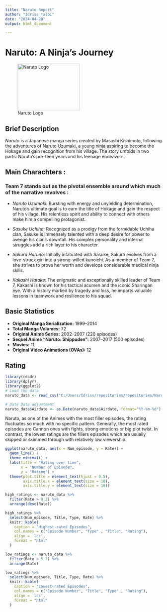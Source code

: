 ```yaml
---
title: "Naruto Report"
author: "Idriss Talbi"
date: "2024-04-28"
output: html_document

---
```


# Naruto: A Ninja's Journey

![Naruto Logo](https://i.pinimg.com/originals/5f/60/34/5f60349f6b0980548907a7a81a8f3aed.jpg){width="200px" height="150px"}

## Brief Description

*Naruto* is a Japanese manga series created by Masashi Kishimoto, following the adventures of Naruto Uzumaki, a young ninja aspiring to become the Hokage and gain recognition from his village. The story unfolds in two parts: Naruto's pre-teen years and his teenage endeavors.

## Main Charachters :

### Team 7 stands out as the pivotal ensemble around which much of the narrative revolves :

-   *Naruto Uzumaki:* Bursting with energy and unyielding determination, Naruto's ultimate goal is to earn the title of Hokage and gain the respect of his village. His relentless spirit and ability to connect with others make him a compelling protagonist.

-   *Sasuke Uchiha:* Recognized as a prodigy from the formidable Uchiha clan, Sasuke is immensely talented with a deep desire for power to avenge his clan's downfall. His complex personality and internal struggles add a rich layer to his character.

-   *Sakura Haruno:* Initially infatuated with Sasuke, Sakura evolves from a love-struck girl into a strong-willed kunoichi. As a member of Team 7, she strives to prove her worth and develops considerable medical ninja skills.

-   *Kakashi Hatake:* The enigmatic and exceptionally skilled leader of Team 7, Kakashi is known for his tactical acumen and the iconic Sharingan eye. With a history marked by tragedy and loss, he imparts valuable lessons in teamwork and resilience to his squad.


## Basic Statistics

-   **Original Manga Serialization:** 1999--2014
-   **Total Manga Volumes:** 72
-   **Original Anime Series:** 2002--2007 (220 episodes)
-   **Sequel Anime "Naruto: Shippuden":** 2007--2017 (500 episodes)
-   **Movies:** 11
-   **Original Video Animations (OVAs):** 12


## Rating

```r
library(readr)
library(dplyr)
library(ggplot2)
# Load the data
naruto_data <- read_csv("C:/Users/Idriss/repositories/repositories/Naruto_quarto/naruto.csv")

# Date Data adjustment
naruto_data$Airdate <- as.Date(naruto_data$Airdate, format="%Y-%m-%d")
```


Naruto, as one of the Animes with the most filler episodes, the rating fluctuates so much with no specific pattern. Generally, the most rated episodes are Cannon ones with fights, strong emotions or big plot twist. In contrast, the lowest ratings are the fillers episodes which are usually skipped or skimmed through with relatively low viewership.


```r
ggplot(naruto_data, aes(x = Num_episode, y = Rate)) +
  geom_line() +  
  theme_minimal() + 
  labs(title = "Rating over time",
       x = "Number of Episode",
       y = "Rating") +
  theme(plot.title = element_text(hjust = 0.5), 
        axis.title.x = element_text(size = 10),  
        axis.title.y = element_text(size = 10))  
```


```r
high_ratings <- naruto_data %>%
  filter(Rate > 9.2) %>%
  arrange(desc(Rate))

high_ratings %>%
  select(Num_episode, Title, Type, Rate) %>%
  knitr::kable(
    caption = "Highest-rated Episodes",
    col.names = c("Episode Number", "Type" , "Title", "Rating"),
    align = 'lcc',
    format = "html"
  )
```


```r
low_ratings <- naruto_data %>%
  filter(Rate < 5.2) %>%
  arrange(Rate)

low_ratings %>%
  select(Num_episode, Title, Type, Rate) %>%
  knitr::kable(
    caption = "Lowest-rated Episodes",
    col.names = c("Episode Number", "Title", "Type" , "Rating"),
    align = 'lcc',
    format = "html"
  )
```








